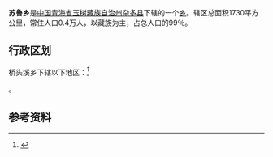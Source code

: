 {{中国乡级行政区|63/27/22/203/000}}
'''苏鲁乡'''是[[中华人民共和国|中国]][[青海省|青海省]][[玉树藏族自治州|玉树藏族自治州]][[杂多县|杂多县]]下辖的一个[[乡_(中华人民共和国)|乡]]。辖区总面积1730平方公里，常住人口0.4万人，以藏族为主，占总人口的99％。

== 行政区划 ==

桥头溪乡下辖以下地区：<ref>{{PRC admin/ref sgc|63/27/22/203/000}}</ref>

{{PRC admin/children|63/27/22/203/000}}。

== 参考资料 ==

{{reflist}}

{{PRC admin/navcat|63/27/22/203/000}}